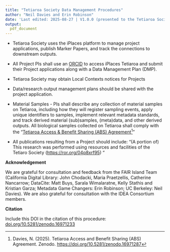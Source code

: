 ```yaml
---
title: "Tetiaroa Society Data Management Procedures"
author: "Neil Davies and Erin Robinson"
date: 'Last edited: 2025-08-27 | V1.0.0 (presented to the Tetiaroa Society Board)'
output: 
  pdf_document
---
```


-   Tetiaroa Society uses the iPlaces platform to manage project applications, publish Marker Papers, and track the connections to downstream outputs. 

-   All Project PIs shall use an [ORCID](https://orcid.org/) to access iPlaces Tetiaroa and submit their Project applications along with a Data Management Plan (DMP). 

-   Tetiaroa Society may obtain Local Contexts notices for Projects 

-   Data/research output management plans should be shared with the project application.

-   Material Samples - PIs shall describe any collection of material samples on Tetiaroa, including how they will register sampling events, apply unique identifiers to samples, implement relevant metadata standards, and track derived material (sub)samples, (meta)data, and other derived outputs. All biological samples collected on Tetiaroa shall comply with the “[Tetiaroa Access & Benefit Sharing (ABS) Agreement](https://drive.google.com/open?id=1W0SK1YihP2eHkt7WhOwJBp5mhy7o1HBx)[^1]” 

-   All publications resulting from a Project should include: “(A portion of) This research was performed using resources and facilities of the Tetiaro Society (<https://ror.org/04p8xrf95>) “

[^1]: Davies, N. (2025). Tetiaroa Access and Benefit Sharing (ABS) Agreement. Zenodo. <https://doi.org/10.5281/zenodo.16971287>

**Acknowledgement**

We are grateful for consultation and feedback from the FAIR Island Team (California Digital Library: John Chodacki, Maria Praetzellis, Catherine Nancarrow; DataCite: Matt Buys, Sarala Wimalaratne, Kelly Stathis and Kristian Garza; Metadata Game Changers: Erin Robinson; UC Berkeley: Neil Davies). We are also grateful for consultation with the IDEA Consortium members.

**Citation**

Include this DOI in the citation of this procedure: [doi.org/10.5281/zenodo.16971233](doi.org/10.5281/zenodo.16971233)

